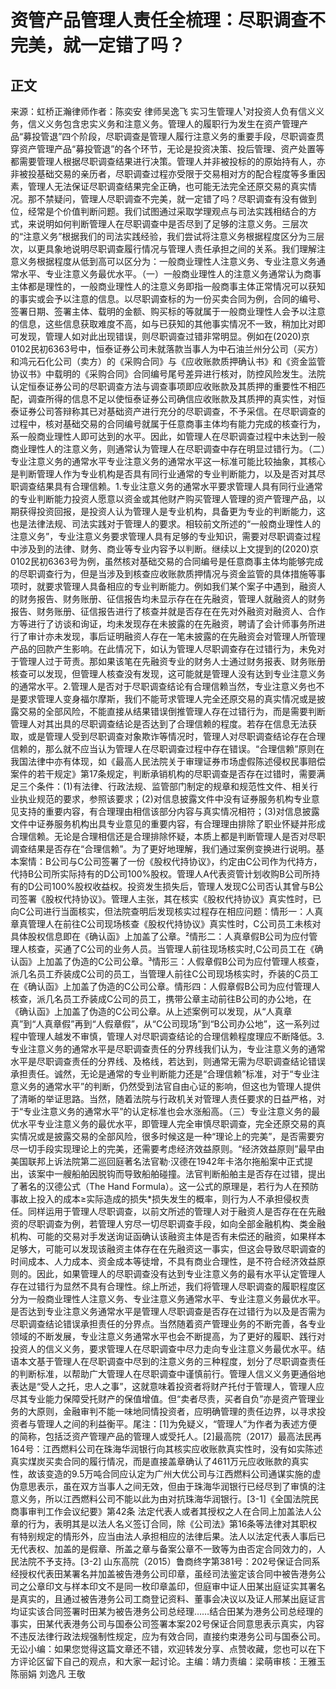 # 资管产品管理人责任全梳理：尽职调查不完美，就一定错了吗？
## 正文
来源：虹桥正瀚律师作者：陈奕安 律师吴逸飞 实习生管理人¹对投资人负有信义义务，信义义务包含忠实义务和注意义务。管理人的履职行为发生在资产管理产品“募投管退”四个阶段，尽职调查是管理人履行注意义务的重要手段，尽职调查贯穿资产管理产品“募投管退”的各个环节，无论是投资决策、投后管理、资产处置等都需要管理人根据尽职调查结果进行决策。管理人并非被投标的的原始持有人，亦非被投基础交易的亲历者，尽职调查过程亦受限于交易相对方的配合程度等多重因素，管理人无法保证尽职调查结果完全正确，也可能无法完全还原交易的真实情况。那不禁疑问，管理人尽职调查不完美，就一定错了吗？尽职调查有没有做到位，经常是个价值判断问题。我们试图通过采取学理观点与司法实践相结合的方式，来说明如何判断管理人在尽职调查中是否尽到了足够的注意义务。三层次的“注意义务”根据我们的司法实践经验，我们尝试将注意义务根据程度区分为三层次，以更具象地说明尽职调查履行情况与管理人责任承担之间的关系。我们理解注意义务根据程度从低到高可以区分为：一般商业理性人注意义务、专业注意义务通常水平、专业注意义务最优水平。（一）一般商业理性人的注意义务通常认为商事主体都是理性的，一般商业理性人的注意义务即指一般商事主体正常情况可以获知的事实或会予以注意的信息。以尽职调查标的为一份买卖合同为例，合同的编号、签署日期、签署主体、载明的金额、购买标的等就属于一般商业理性人会予以注意的信息，这些信息获取难度不高，如与已获知的其他事实情况不一致，稍加比对即可发现，管理人如对此出现错误，则尽职调查过错非常明显。例如在(2020)京0102民初6363号中，恒泰证券公司未就落款当事人为中石油兰州分公司（买方）和鸿元石化公司（卖方）的《采购合同》与《应收账款质押确认书》和《资金监管协议书》中载明的《采购合同》合同编号尾号差异进行核对，防控风险发生。法院认定恒泰证券公司的尽职调查方法与调查事项即应收账款及其质押的重要性不相匹配，调查所得的信息不足以使恒泰证券公司确信应收账款及其质押的真实性，对恒泰证券公司答辩称其已对基础资产进行充分的尽职调查，不予采信。在尽职调查的过程中，核对基础交易的合同编号就属于任意商事主体均有能力完成的核查行为，系一般商业理性人即可达到的水平。因此，如管理人在尽职调查过程中未达到一般商业理性人的注意义务，则通常认为管理人在尽职调查中存在明显过错行为。（二）专业注意义务的通常水平专业注意义务的通常水平这一标准可能比较抽象，其核心是判断管理人作为专业机构是否具有同行业通常的专业判断能力，以及是否对其尽职调查结果具有合理信赖。1.专业注意义务的通常水平要求管理人具有同行业通常的专业判断能力投资人愿意以资金或其他财产购买管理人管理的资产管理产品，以期获得投资回报，是投资人认为管理人是专业机构，具备更为专业的判断能力，这也是法律法规、司法实践对于管理人的要求。相较前文所述的“一般商业理性人的注意义务”，专业注意义务要求管理人具有足够的专业知识，需要对尽职调查过程中涉及到的法律、财务、商业等专业内容予以判断。继续以上文提到的(2020)京0102民初6363号为例，虽然核对基础交易的合同编号是任意商事主体均能够完成的尽职调查行为，但是当涉及到核查应收账款质押情况与资金监管的具体措施等事项时，就要求管理人具备相应的专业判断能力。例如我们某个案子中遇到，融资人的财务报告、财务账册、征信报告均未显示存在在先融资，管理人就融资人的财务报告、财务账册、征信报告进行了核查并就是否存在在先对外融资对融资人、合作方等进行了访谈和询证，均未发现存在未披露的在先融资，聘请了会计师事务所进行了审计亦未发现，事后证明融资人存在一笔未披露的在先融资会对管理人所管理产品的回款产生影响。在此情况下，如认为管理人尽职调查存在过错行为，未免对于管理人过于苛责。那如果该笔在先融资专业的财务人士通过财务报表、财务账册核查可以发现，但管理人核查没有发现，这可能就是管理人没有达到专业注意义务的通常水平。2.管理人是否对于尽职调查结论有合理信赖当然，专业注意义务也不是要求管理人变身福尔摩斯，我们不能苛求管理人完全还原交易的真实情况或是披露交易的全部风险，不能直接从结果错误倒推管理人存在过错行为，而是需要判断管理人对其出具的尽职调查结论是否达到了合理信赖的程度。若存在信息无法获取，或是管理人受到尽职调查对象欺诈等情况时，管理人对尽职调查结论存在合理信赖的，那么就不应当认为管理人在尽职调查过程中存在错误。“合理信赖”原则在我国法律中亦有体现，如《最高人民法院关于审理证券市场虚假陈述侵权民事赔偿案件的若干规定》第17条规定，判断承销机构的尽职调查是否存在过错时，需要满足三个条件：(1)有法律、行政法规、监管部门制定的规章和规范性文件、相关行业执业规范的要求，参照该要求；(2)对信息披露文件中没有证券服务机构专业意见支持的重要内容，有合理理由相信该部分内容与真实情况相符；(3)对信息披露文件中证券服务机构出具专业意见的重要内容，有合理理由排除了职业怀疑并形成合理信赖。无论是合理相信还是合理排除怀疑，本质上都是判断管理人是否对尽职调查结果是否存在“合理信赖”。为了更好地理解，我们通过案例变换进行说明。基本案情：B公司与C公司签署了一份《股权代持协议》，约定由C公司作为代持方，代持B公司所实际持有的D公司100%股权。管理人A代表资管计划收购B公司所持有的D公司100%股权收益权。投资发生损失后，管理人发现C公司否认其曾与B公司签署《股权代持协议》。管理人主张，其在核实《股权代持协议》真实性时，已向C公司进行当面核实，但法院查明后发现核实过程存在相应问题：情形一：人真章真管理人在前往C公司现场核查《股权代持协议》真实性时，C公司员工未核对具体股权信息即在《确认函》上加盖了公章。²情形二：人真章假B公司为应付管理人核查，买通了C公司的业务人员。当管理人前往现场核实时,C公司员工在《确认函》上加盖了伪造的C公司公章。³情形三：人假章假B公司为应付管理人核查，派几名员工乔装成C公司的员工，当管理人前往C公司现场核实时，乔装的C员工在《确认函》上加盖了伪造的C公司公章。情形四：人假章假B公司为应付管理人核查，派几名员工乔装成C公司的员工，携带公章主动前往B公司的办公地，在《确认函》上加盖了伪造的C公司公章。从上述案例可以发现，从“人真章真”到“人真章假”再到“人假章假”，从“C公司现场”到“B公司办公地”，这一系列过程中管理人越发不审慎，管理人对尽职调查结论的合理信赖程度理应不断降低。3.专业注意义务的通常水平是尽职调查责任的分界线我们认为，专业注意义务的通常水平是尽职调查责任的分界线、及格线，若达到，则通常无需为尽职调查结论错误承担责任。诚然，无论是通常的专业判断能力还是“合理信赖”标准，对于“专业注意义务的通常水平”的判断，仍然受到法官自由心证的影响，但这也为管理人提供了清晰的举证思路。当然，随着法院与行政机关对管理人责任要求的日益严格，对于“专业注意义务的通常水平”的认定标准也会水涨船高。（三）专业注意义务的最优水平专业注意义务的最优水平，即管理人完全审慎尽职调查，完全还原交易的真实情况或是披露交易的全部风险，很多时候这是一种“理论上的完美”，是否需要穷尽一切手段实现理论上的完美，还需要考虑经济效益原则。“经济效益原则”最早由美国联邦上诉法院第二巡回庭著名法官勒·汉德在1942年卡洛尔拖船案中正式提出，该案中一艘船舶因脱钩而导致船舶碰撞。法官判断船舶主是否存在过错，提出了著名的汉德公式（The Hand Formula）。这一公式的原理是，若行为人在预防事故上投入的成本≥实际造成的损失*损失发生的概率，则行为人不承担侵权责任。同样运用于管理人尽职调查，以前文所述的管理人对于融资人是否存在在先融资的尽职调查为例，若管理人穷尽一切尽职调查手段，如向全部金融机构、类金融机构、可能的交易对手发送询证函确认该融资主体是否有未偿还的融资，如果样本足够大，可能可以发现该融资主体存在在先融资这一事实，但这会导致尽职调查的时间成本、人力成本、资金成本等徒增，不具有商业合理性，是不符合经济效益原则的。因此，如果管理人的尽职调查没有达到专业注意义务的最有水平认定管理人存在过错行为显然不具有合理性。综上所述，我们将管理人尽职调查的履职程度区分为一般商业理性人注意义务、专业注意义务通常水平、专业注意义务最优水平。是否达到专业注意义务通常水平是管理人尽职调查是否存在过错行为以及是否需为尽职调查结论错误承担责任的分界点。当然随着资产管理业务的不断完善，各专业领域的不断发展，专业注意义务通常水平也会不断提高，为了更好的履职、践行对投资人的信义义务，要求管理人在尽职调查中尽力走向专业注意义务最优水平。结    语本文基于管理人在尽职调查中尽到的注意义务的三种程度，划分了尽职调查责任的判断标准，以帮助广大管理人在尽职调查中谨慎前行。管理人信义义务更通俗地表达是“受人之托，忠人之事”，这就意味着投资者将财产托付于管理人，管理人应尽其专业能力保障受托财产的保值增值。但“卖者尽责，买者自负”亦是资产管理业务的大原则，金融审判不能一味地同情投资者，应明确管理的责任边界，以寻求投资者与管理人之间的利益衡平。尾注：[1]为免疑义，“管理人”为作者为表述方便的简称，包括泛资产管理产品的管理人或受托人。[2]最高院（2017）最高法民再164号：江西燃料公司在珠海华润银行向其核实应收账款真实性时，没有如实陈述真实煤炭买卖合同的履行情况，而是直接盖章确认了4611万元应收账款的真实性，故该变造的9.5万吨合同应认定为广州大优公司与江西燃料公司通谋实施的虚伪意思表示，虽在双方当事人之间无效，但由于珠海华润银行已经尽到了审慎的注意义务，所以江西燃料公司不能以此为由对抗珠海华润银行。[3-1]《全国法院民商事审判工作会议纪要》第42条 法定代表人或者其授权之人在合同上加盖法人公章的行为，表明其是以法人名义签订合同，除《公司法》第16条等法律对其职权有特别规定的情形外，应当由法人承担相应的法律后果。法人以法定代表人事后已无代表权、加盖的是假章、所盖之章与备案公章不一致等为由否定合同效力的，人民法院不予支持。[3-2] 山东高院（2015）鲁商终字第381号：202号保证合同系经授权代表田某署名并加盖被告港务公司印章，虽经司法鉴定该合同中被告港务公司之公章印文与样本印文不是同一枚印章盖印，但庭审中证人田某出庭证实其署名是真实的，且通过被告港务公司工商登记资料、董事会决议以及证人邢某出庭证言均证实该合同签署时田某为被告港务公司总经理……结合田某为港务公司总经理的事实，田某代表港务公司与国泰公司签署本案202号保证合同意思表示真实，内容不违反法律行政法规强制性规定，应为有效合同，直接约束港务公司与国泰公司。无讼小编：如果您觉得这篇文章还不错，欢迎转发分享、点赞收藏，您也可以在下方评论区留下自己的观点，和大家一起讨论。主编：靖力责编：梁萌审核：王雅玉 陈丽娟 刘逸凡 王敬